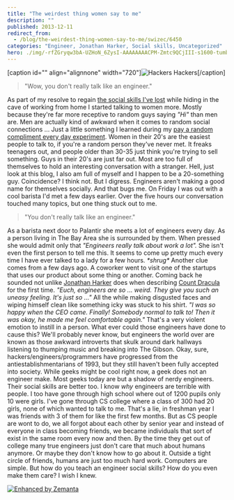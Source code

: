 ```yaml
---
title: "The weirdest thing women say to me"
description: ""
published: 2013-12-11
redirect_from:
  - /blog/the-weirdest-thing-women-say-to-me/swizec/6450
categories: "Engineer, Jonathan Harker, Social skills, Uncategorized"
hero: ./img/-rfZGryqw3bA-UZHoN_6ZysI-AAAAAAAACPM-Zmtc9QCjIII-s1600-tumblr_mlzp3qgHss1s5xo13o5_r1_1280.jpg
---
```


\[caption id="" align="alignnone" width="720"]![Hackers](./img/-rfZGryqw3bA-UZHoN_6ZysI-AAAAAAAACPM-Zmtc9QCjIII-s1600-tumblr_mlzp3qgHss1s5xo13o5_r1_1280.jpg) Hackers\[/caption]

> "Wow, you don't really talk like an engineer."

As part of my resolve to regain [the social skills I've lost](http://swizec.com/blog/how-i-accidentally-lost-my-social-skills/swizec/6434) while hiding in the cave of working from home I started talking to women more. Mostly because they're far more receptive to random guys saying _"Hi"_ than men are. Men are actually kind of awkward when it comes to random social connections ... Just a little something I learned during my [pay a random compliment every day experiment](http://swizec.com/blog/can-you-pay-one-compliment-to-one-stranger-every-day/swizec/4449). Women in their 20's are the easiest people to talk to, if you're a random person they've never met. It freaks teenagers out, and people older than 30-35 just think you're trying to sell something. Guys in their 20's are just far out. Most are too full of themselves to hold an interesting conversation with a stranger. Hell, just look at this blog, I also am full of myself and I happen to be a 20-something guy. Coincidence? I think not. But I digress. Engineers aren't making a good name for themselves socially. And that bugs me. On Friday I was out with a cool barista I'd met a few days earlier. Over the five hours our conversation touched many topics, but one thing stuck out to me.

> "You don't really talk like an engineer."

As a barista next door to Palantir she meets a lot of engineers every day. As a person living in The Bay Area she is surrounded by them. When pressed she would admit only that _"Engineers really talk about work a lot"._ She isn't even the first person to tell me this. It seems to come up pretty much every time I have ever talked to a lady for a few hours. _\*shrug\*_ Another clue comes from a few days ago. A coworker went to visit one of the startups that uses our product about some thing or another. Coming back he sounded not unlike [Jonathan Harker](http://en.wikipedia.org/wiki/Jonathan_Harker "Jonathan Harker") does when describing [Count Dracula](http://en.wikipedia.org/wiki/Count_Dracula "Count Dracula") for the first time. _"Euch, engineers are so ... weird. They give you such an uneasy feeling. It's just so ..."_ All the while making disgusted faces and wiping himself clean like something icky was stuck to his shirt. _"I was so happy when the CEO came. Finally! Somebody normal to talk to! Then it was okay, he made me feel comfortable again."_ That's a very violent emotion to instill in a person. What ever could those engineers have done to cause this? We'll probably never know, but engineers the world over are known as those awkward introverts that skulk around dark hallways listening to thumping music and breaking into The Gibson. Okay, sure, hackers/engineers/programmers have progressed from the antiestablishmentarians of 1993, but they still haven't been fully accepted into society. While geeks might be cool right now, a geek does not an engineer make. Most geeks today are but a shadow of nerdy engineers. Their social skills are better too. I know _why_ engineers are terrible with people. I too have gone through high school where out of 1200 pupils only 10 were girls. I've gone through CS college where a class of 300 had 20 girls, none of which wanted to talk to me. That's a lie, in freshman year I was friends with 3 of them for like the first few months. But as CS people are wont to do, we all forgot about each other by senior year and instead of everyone in class becoming friends, we became individuals that sort of exist in the same room every now and then. By the time they get out of college many true engineers just don't care that much about humans anymore. Or maybe they don't know how to go about it. Outside a tight circle of friends, humans are just too much hard work. Computers are simple. But how do you teach an engineer social skills? How do you even make them care? I wish I knew.

[![Enhanced by Zemanta](http://img.zemanta.com/zemified_e.png?x-id=cd148705-bb67-44a1-8fbf-e84f9d64a56c)](http://www.zemanta.com/?px "Enhanced by Zemanta")
